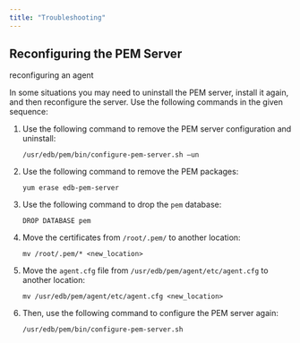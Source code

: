 ```yaml
---
title: "Troubleshooting"
---
```


<div id="Troubleshooting" class="registered_link"></div>

## Reconfiguring the PEM Server

<div class="index">

reconfiguring an agent

</div>

In some situations you may need to uninstall the PEM server, install it again, and then reconfigure the server. Use the following commands in the given sequence:

1.  Use the following command to remove the PEM server configuration and uninstall:

    ```sourceCode text
    /usr/edb/pem/bin/configure-pem-server.sh –un
    ```

2.  Use the following command to remove the PEM packages:

    ```sourceCode text
    yum erase edb-pem-server
    ```

3.  Use the following command to drop the `pem` database:

    ```sourceCode text
    DROP DATABASE pem
    ```

4.  Move the certificates from `/root/.pem/` to another location:

    ```sourceCode text
    mv /root/.pem/* <new_location>
    ```

5.  Move the `agent.cfg` file from `/usr/edb/pem/agent/etc/agent.cfg` to another location:

    ```sourceCode text
    mv /usr/edb/pem/agent/etc/agent.cfg <new_location>
    ```

6.  Then, use the following command to configure the PEM server again:

    ```sourceCode text
    /usr/edb/pem/bin/configure-pem-server.sh
    ```
